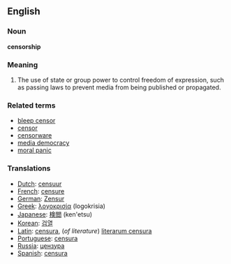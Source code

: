 ==English==

===Noun===
'''censorship'''

===Meaning===
#The use of state or group power to control freedom of expression, such as passing laws to prevent media from being published or propagated.  

===Related terms===

*[[bleep censor]]
*[[censor]]
*[[censorware]]
*[[media democracy]]
*[[moral panic]]

===Translations===
*[[Dutch]]: [[censuur]]
*[[French]]: [[censure]]
*[[German]]: [[Zensur]]
*[[Greek]]: [[λογοκρισία]] (logokrisia)
*[[Japanese]]: [[検閲]] (ken'etsu)
*[[Korean]]: [[검열]]
*[[Latin]]: [[censura]], (''of literature'') [[literarum censura]]
*[[Portuguese]]: [[censura]]
*[[Russia]]: [[цензура]]
*[[Spanish]]: [[censura]]